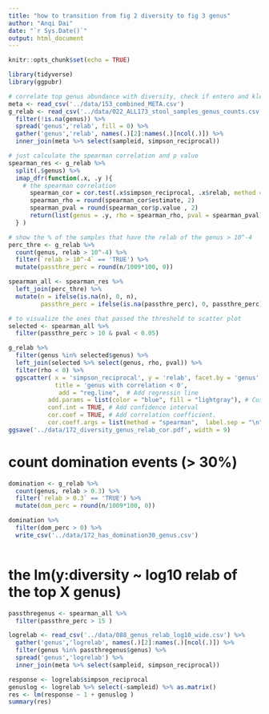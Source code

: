 ```yaml
---
title: "how to transition from fig 2 diversity to fig 3 genus"
author: "Anqi Dai"
date: "`r Sys.Date()`"
output: html_document
---
```


```r
knitr::opts_chunk$set(echo = TRUE)
```

```r
library(tidyverse)
library(ggpubr)
```

```r
# correlate top genus abundance with diversity, check if entero and kleb have most negative correlation
meta <- read_csv('../data/153_combined_META.csv')
g_relab <- read_csv('../data/022_ALL173_stool_samples_genus_counts.csv') %>% 
  filter(!is.na(genus)) %>% 
  spread('genus','relab', fill = 0) %>% 
  gather('genus','relab', names(.)[2]:names(.)[ncol(.)]) %>% 
  inner_join(meta %>% select(sampleid, simpson_reciprocal)) 
```


```r

# just calculate the spearman correlation and p value
spearman_res <- g_relab %>% 
  split(.$genus) %>% 
  imap_dfr(function(.x, .y ){
    # the spearman correlation
      spearman_cor = cor.test(.x$simpson_reciprocal, .x$relab, method = c( "spearman"))
      spearman_rho = round(spearman_cor$estimate, 2)
      spearman_pval = round(spearman_cor$p.value , 2)
      return(list(genus = .y, rho = spearman_rho, pval = spearman_pval))
  } )

# show the % of the samples that have the relab of the genus > 10^-4
perc_thre <- g_relab %>% 
  count(genus, relab > 10^-4) %>% 
  filter(`relab > 10^-4` == 'TRUE') %>% 
  mutate(passthre_perc = round(n/1009*100, 0))

spearman_all <- spearman_res %>% 
  left_join(perc_thre) %>% 
  mutate(n = ifelse(is.na(n), 0, n),
         passthre_perc = ifelse(is.na(passthre_perc), 0, passthre_perc))

# to visualize the ones that passed the threshold to scatter plot
selected <- spearman_all %>% 
  filter(passthre_perc > 10 & pval < 0.05) 

g_relab %>% 
  filter(genus %in% selected$genus) %>% 
  left_join(selected %>% select(genus, rho, pval)) %>% 
  filter(rho < 0) %>% 
  ggscatter( x = 'simpson_reciprocal', y = 'relab', facet.by = 'genus',alpha =0.2,
             title = 'genus with correlation < 0', 
              add = "reg.line",  # Add regressin line
           add.params = list(color = "blue", fill = "lightgray"), # Customize line
           conf.int = TRUE, # Add confidence interval
           cor.coef = TRUE, # Add correlation coefficient.
           cor.coeff.args = list(method = "spearman",  label.sep = "\n", label.x.npc = "left", label.y.npc = "top", color = 'red'))
ggsave('../data/172_diversity_genus_relab_cor.pdf', width = 9)
```

# count domination events (> 30%)

```r
domination <- g_relab %>% 
  count(genus, relab > 0.3) %>% 
  filter(`relab > 0.3` == 'TRUE') %>% 
  mutate(dom_perc = round(n/1009*100, 0))

domination %>% 
  filter(dom_perc > 0) %>% 
  write_csv('../data/172_has_domination30_genus.csv')
  
```

# the lm(y:diversity ~ log10 relab of the top X genus) 

```r
passthregenus <- spearman_all %>% 
  filter(passthre_perc > 15 ) 

logrelab <- read_csv('../data/088_genus_relab_log10_wide.csv') %>% 
  gather('genus','logrelab', names(.)[2]:names(.)[ncol(.)]) %>% 
  filter(genus %in% passthregenus$genus) %>% 
  spread('genus','logrelab') %>% 
  inner_join(meta %>% select(sampleid, simpson_reciprocal))

response <- logrelab$simpson_reciprocal
genuslog <- logrelab %>% select(-sampleid) %>% as.matrix()
res <- lm(response ~ 1 + genuslog )
summary(res)
```



